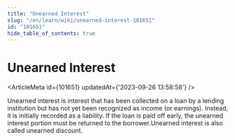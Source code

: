 ```yaml
---
title: "Unearned Interest"
slug: "/en/learn/wiki/unearned-interest-101651"
id: "101651"
hide_table_of_contents: true
---
```



# Unearned Interest

<ArticleMeta id={101651} updatedAt={'2023-09-26 13:58:58'} />
<div className='border-solid border-b border-t-0 my-4 border-[var(--ifm-color-gray-300)]' />

Unearned interest is interest that has been collected on a loan by a lending institution but has not yet been recognized as income (or earnings). Instead, it is initially recorded as a liability. If the loan is paid off early, the unearned interest portion must be returned to the borrower.Unearned interest is also called unearned discount.
